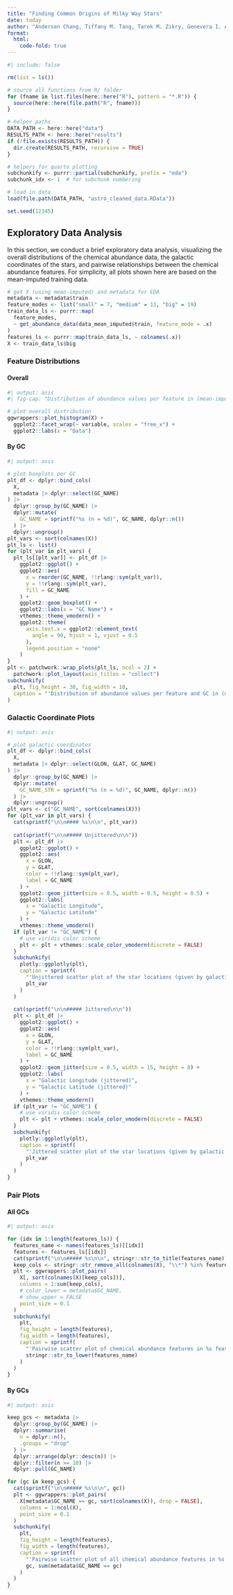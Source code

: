 ```yaml
---
title: "Finding Common Origins of Milky Way Stars"
date: today
author: "Andersen Chang, Tiffany M. Tang, Tarek M. Zikry, Genevera I. Allen"
format:
  html:
    code-fold: true
---
```


```r
#| include: false

rm(list = ls())

# source all functions from R/ folder
for (fname in list.files(here::here("R"), pattern = "*.R")) {
  source(here::here(file.path("R", fname)))
}

# helper paths
DATA_PATH <- here::here("data")
RESULTS_PATH <- here::here("results")
if (!file.exists(RESULTS_PATH)) {
  dir.create(RESULTS_PATH, recursive = TRUE)
}

# helpers for quarto plotting
subchunkify <- purrr::partial(subchunkify, prefix = "eda")
subchunk_idx <- 1  # for subchunk numbering

# load in data
load(file.path(DATA_PATH, "astro_cleaned_data.RData"))

set.seed(12345)
```

## Exploratory Data Analysis

In this section, we conduct a brief exploratory data analysis, visualizing the overall distributions of the chemical abundance data, the galactic coordinates of the stars, and pairwise relationships between the chemical abundance features.
For simplicity, all plots shown here are based on the mean-imputed training data.

```r
# get X (using mean-imputed) and metadata for EDA
metadata <- metadata$train
feature_modes <- list("small" = 7, "medium" = 11, "big" = 19)
train_data_ls <- purrr::map(
  feature_modes,
  ~ get_abundance_data(data_mean_imputed$train, feature_mode = .x)
)
features_ls <- purrr::map(train_data_ls, ~ colnames(.x))
X <- train_data_ls$big
```

### Feature Distributions

:::{.panel-tabset}

#### Overall

```r
#| output: asis
#| fig-cap: "Distribution of abundance values per feature in (mean-imputed) training data."

# plot overall distribution
ggwrappers::plot_histogram(X) +
  ggplot2::facet_wrap(~ variable, scales = "free_x") +
  ggplot2::labs(x = "Data")
```

#### By GC

```r
#| output: asis

# plot boxplots per GC
plt_df <- dplyr::bind_cols(
  X,
  metadata |> dplyr::select(GC_NAME)
) |> 
  dplyr::group_by(GC_NAME) |> 
  dplyr::mutate(
    GC_NAME = sprintf("%s (n = %d)", GC_NAME, dplyr::n())
  ) |> 
  dplyr::ungroup()
plt_vars <- sort(colnames(X))
plt_ls <- list()
for (plt_var in plt_vars) {
  plt_ls[[plt_var]] <- plt_df |> 
    ggplot2::ggplot() +
    ggplot2::aes(
      x = reorder(GC_NAME, !!rlang::sym(plt_var)), 
      y = !!rlang::sym(plt_var),
      fill = GC_NAME
    ) +
    ggplot2::geom_boxplot() +
    ggplot2::labs(x = "GC Name") +
    vthemes::theme_vmodern() +
    ggplot2::theme(
      axis.text.x = ggplot2::element_text(
        angle = 90, hjust = 1, vjust = 0.5
      ),
      legend.position = "none"
    )
}
plt <- patchwork::wrap_plots(plt_ls, ncol = 2) +
  patchwork::plot_layout(axis_titles = "collect")
subchunkify(
  plt, fig_height = 30, fig_width = 10, 
  caption = "'Distribution of abundance values per feature and GC in (mean-imputed) training data.'"
)
```

:::

### Galactic Coordinate Plots

:::{.panel-tabset}

```r
#| output: asis

# plot galactic coordinates
plt_df <- dplyr::bind_cols(
  X,
  metadata |> dplyr::select(GLON, GLAT, GC_NAME)
) |> 
  dplyr::group_by(GC_NAME) |> 
  dplyr::mutate(
    GC_NAME_STR = sprintf("%s (n = %d)", GC_NAME, dplyr::n())
  ) |> 
  dplyr::ungroup()
plt_vars <- c("GC_NAME", sort(colnames(X)))
for (plt_var in plt_vars) {
  cat(sprintf("\n\n#### %s\n\n", plt_var))
  
  cat(sprintf("\n\n##### Unjittered\n\n"))
  plt <- plt_df |> 
    ggplot2::ggplot() +
    ggplot2::aes(
      x = GLON, 
      y = GLAT, 
      color = !!rlang::sym(plt_var),
      label = GC_NAME
    ) +
    ggplot2::geom_jitter(size = 0.5, width = 0.5, height = 0.5) +
    ggplot2::labs(
      x = "Galactic Longitude", 
      y = "Galactic Latitude"
    ) +
    vthemes::theme_vmodern()
  if (plt_var != "GC_NAME") {
    # use viridis color scheme
    plt <- plt + vthemes::scale_color_vmodern(discrete = FALSE)
  }
  subchunkify(
    plotly::ggplotly(plt),
    caption = sprintf(
      "'Unjittered scatter plot of the star locations (given by galactic coordinates), colored by %s.'",
      plt_var
    )
  )
  
  cat(sprintf("\n\n##### Jittered\n\n"))
  plt <- plt_df |> 
    ggplot2::ggplot() +
    ggplot2::aes(
      x = GLON, 
      y = GLAT, 
      color = !!rlang::sym(plt_var),
      label = GC_NAME
    ) +
    ggplot2::geom_jitter(size = 0.5, width = 15, height = 8) +
    ggplot2::labs(
      x = "Galactic Longitude (jittered)", 
      y = "Galactic Latitude (jittered)"
    ) +
    vthemes::theme_vmodern()
  if (plt_var != "GC_NAME") {
    # use viridis color scheme
    plt <- plt + vthemes::scale_color_vmodern(discrete = FALSE)
  }
  subchunkify(
    plotly::ggplotly(plt),
    caption = sprintf(
      "'Jittered scatter plot of the star locations (given by galactic coordinates), colored by %s.'",
      plt_var
    )
  )
}
```

:::

### Pair Plots

:::{.panel-tabset}

#### All GCs

:::{.panel-tabset .nav-pills}

```r
#| output: asis

for (idx in 1:length(features_ls)) {
  features_name <- names(features_ls)[[idx]]
  features <- features_ls[[idx]]
  cat(sprintf("\n\n##### %s\n\n", stringr::str_to_title(features_name)))
  keep_cols <- stringr::str_remove_all(colnames(X), "\\*") %in% features
  plt <- ggwrappers::plot_pairs(
    X[, sort(colnames(X)[keep_cols])], 
    columns = 1:sum(keep_cols),
    # color_lower = metadata$GC_NAME, 
    # show_upper = FALSE
    point_size = 0.1
  )
  subchunkify(
    plt, 
    fig_height = length(features),
    fig_width = length(features),
    caption = sprintf(
      "'Pairwise scatter plot of chemical abundance features in %s feature set.'",
      stringr::str_to_lower(features_name)
    )
  )
}
```

:::

#### By GCs

:::{.panel-tabset .nav-pills}

```r
#| output: asis

keep_gcs <- metadata |> 
  dplyr::group_by(GC_NAME) |>
  dplyr::summarise(
    n = dplyr::n(),
    .groups = "drop"
  ) |>
  dplyr::arrange(dplyr::desc(n)) |> 
  dplyr::filter(n >= 10) |> 
  dplyr::pull(GC_NAME)

for (gc in keep_gcs) {
  cat(sprintf("\n\n##### %s\n\n", gc))
  plt <- ggwrappers::plot_pairs(
    X[metadata$GC_NAME == gc, sort(colnames(X)), drop = FALSE], 
    columns = 1:ncol(X),
    point_size = 0.1
  )
  subchunkify(
    plt, 
    fig_height = length(features),
    fig_width = length(features),
    caption = sprintf(
      "'Pairwise scatter plot of all chemical abundance features in %s GC (n = %d).'",
      gc, sum(metadata$GC_NAME == gc)
    )
  )
}
```

:::

:::
